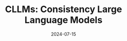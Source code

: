 ---
title: "CLLMs: Consistency Large Language Models"
date: '2024-07-15'
tags: ['ICML2024']
draft: false
authors: ['Siqi Kou*', 'Lanxiang Hu*', 'Zhezhi He', 'Zhijie Deng', 'Hao Zhang']
canonicalUrl: https://arxiv.org/pdf/2403.00835.pdf
---